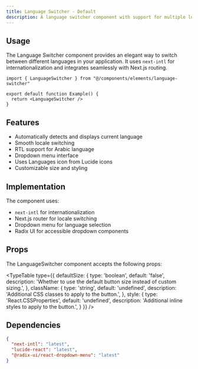 ```yaml
---
title: Language Switcher - Default
description: A language switcher component with support for multiple locales
---
```


<ComponentPreview 
  name="language-switcher-demo"     
  classNameComponentContainer='min-h-[350px]' 
/>

## Usage

The Language Switcher component provides an elegant way to switch between different languages in your application. It uses `next-intl` for internationalization and integrates seamlessly with Next.js routing.

```tsx
import { LanguageSwitcher } from "@/components/elements/language-switcher"

export default function Example() {
  return <LanguageSwitcher />
}
```

## Features

- Automatically detects and displays current language
- Smooth locale switching
- RTL support for Arabic language
- Dropdown menu interface
- Uses Languages icon from Lucide icons
- Customizable size and styling

## Implementation

The component uses:
- `next-intl` for internationalization
- Next.js router for locale switching
- Dropdown menu for language selection
- Radix UI for accessible dropdown components

## Props

The LanguageSwitcher component accepts the following props:

<TypeTable type={{
  defaultSize: {
    type: 'boolean',
    default: 'false',
    description: 'Whether to use the default button size instead of custom sizing.',
  },
  className: {
    type: 'string',
    default: 'undefined',
    description: 'Additional CSS classes to apply to the button.',
  },
  style: {
    type: 'React.CSSProperties',
    default: 'undefined',
    description: 'Additional inline styles to apply to the button.',
  }
}} />

## Dependencies

```json
{
  "next-intl": "latest",
  "lucide-react": "latest",
  "@radix-ui/react-dropdown-menu": "latest"
}
```